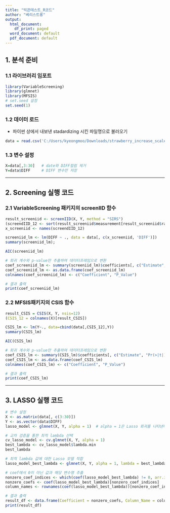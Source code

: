 ---
title: "빅콘테스트_R코드"
author: "베리스트롱"
output:
  html_document:
    df_print: paged
  word_document: default
  pdf_document: default
---

## **1. 분석 준비**

###  **1.1 라이브러리 임포트**
```{r}
library(VariableScreening)
library(glmnet)
library(MFSIS)
# set.seed 설정
set.seed(1)
```

### **1.2 데이터 로드**
- 파이썬 상에서 내보낸 stadardizing 시킨 파일명으로 불러오기
```{r}
data = read.csv('C:/Users/kyeongmoo/Downloads/strawberry_increase_scaled.csv')
```

### **1.3 변수 설정**
```{r}
X=data[,3:30]   # date와 DIFF컬럼 제거
Y=data$DIFF     # DIFF 변수만 저장
```

---

## **2. Screening 실행 코드**

### **2.1 VariableScreening 패키지의 screenIID 함수** 
```{r}
result_screeniid <- screenIID(X, Y, method = "SIRS")
(screendIID_12 <- sort(result_screeniid$measurement[result_screeniid$rank<13], decreasing=TRUE) )
x_screeniid <- names(screendIID_12)  

screeniid_lm <- lm(DIFF ~ ., data = data[, c(x_screeniid, 'DIFF')])
summary(screeniid_lm); 

AIC(screeniid_lm)

# 회귀 계수와 p-value만 추출하여 데이터프레임으로 변환
coef_screeniid_lm <- summary(screeniid_lm)$coefficients[, c("Estimate", "Pr(>|t|)")]
coef_screeniid_lm <- as.data.frame(coef_screeniid_lm)
colnames(coef_screeniid_lm) <- c("Coefficient", "P_Value")

# 결과 출력
print(coef_screeniid_lm)
```

### **2.2 MFSIS패키지의 CSIS 함수** 
```{r}
result_CSIS = CSIS(X, Y, nsis=12)
(CSIS_12 = colnames(X)[result_CSIS])

CSIS_lm <- lm(Y~., data=cbind(data[,CSIS_12],Y))
summary(CSIS_lm)

AIC(CSIS_lm)

# 회귀 계수와 p-value만 추출하여 데이터프레임으로 변환
coef_CSIS_lm <- summary(CSIS_lm)$coefficients[, c("Estimate", "Pr(>|t|)")]
coef_CSIS_lm <- as.data.frame(coef_CSIS_lm)
colnames(coef_CSIS_lm) <- c("Coefficient", "P_Value")

# 결과 출력
print(coef_CSIS_lm)
```

---

## **3. LASSO 실행 코드**
```{r}
# 변수 설정
X <- as.matrix(data[, c(3:30)])
Y <- as.vector(data$DIFF)
lasso_model <- glmnet(X, Y, alpha = 1)  # alpha = 1은 Lasso 회귀를 나타낸다.

# 교차 검증을 통한 최적 lambda 선택 
cv_lasso_model <- cv.glmnet(X, Y, alpha = 1)
best_lambda <- cv_lasso_model$lambda.min
best_lambda
```

```{r}
# 최적 lambda 값에 대한 Lasso 모델 적합
lasso_model_best_lambda <- glmnet(X, Y, alpha = 1, lambda = best_lambda)

# coef에서 0이 아닌 값과 해당 변수명 추출
nonzero_coef_indices <- which(coef(lasso_model_best_lambda) != 0, arr.ind = TRUE)
nonzero_coefs <- coef(lasso_model_best_lambda)[nonzero_coef_indices]
column_names <- rownames(coef(lasso_model_best_lambda))[nonzero_coef_indices[, "row"]]

# 결과 출력
result_df <- data.frame(Coefficient = nonzero_coefs, Column_Name = column_names)
print(result_df)
```
